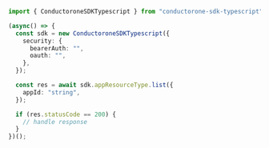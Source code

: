 ```typescript C1ApiAppV1AppResourceTypeServiceList.ts
import { ConductoroneSDKTypescript } from "conductorone-sdk-typescript";

(async() => {
  const sdk = new ConductoroneSDKTypescript({
    security: {
      bearerAuth: "",
      oauth: "",
    },
  });

  const res = await sdk.appResourceType.list({
    appId: "string",
  });

  if (res.statusCode == 200) {
    // handle response
  }
})();
```
